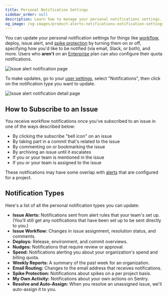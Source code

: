 ```yaml
---
title: Personal Notification Settings
sidebar_order: null
description: Learn how to manage your personal notifications settings.
og_image: /og-images/product-alerts-notifications-notification-settings.png
---
```


You can update your personal notification settings for things like [workflow](/product/alerts/notifications/), deploy, issue alert, and [spike protection](/pricing/quotas/spike-protection/) by turning them on or off, specifying how you'd like to be notified (via email, Slack, or both), and more. Users who **aren't** on an [Enterprise](https://sentry.io/pricing/) plan can also configure their quota notifications.

![Issue alert notification page](./img/issue-alert-notification.png)

To make updates, go to your [user settings](https://sentry.io/settings/account/notifications/), select "Notifications", then click on the notification type you want to update.

![Issue alert notification detail page](./img/issue-alert-notification-detail.png)

## How to Subscribe to an Issue

You receive workflow notifications once you’ve subscribed to an issue in one of the ways described below:

- By clicking the subscribe "bell icon" on an issue
- By taking part in a commit that's related to the issue
- By commenting on or bookmarking the issue
- By archiving an issue until it escalates
- If you or your team is mentioned in the issue
- If you or your team is assigned to the issue

These notifications may have some overlap with [alerts](/product/alerts/) that are configured for a project.

## Notification Types

Here's a list of all the personal notification types you can update:

- **Issue Alerts:** Notifications sent from alert rules that your team's set up. (You'll still get any notifications that have been set up to be sent directly to you.)
- **Issue Workflow:** Changes in issue assignment, resolution status, and comments.
- **Deploys:** Release, environment, and commit overviews.
- **Nudges:** Notifications that require review or approval.
- **Spend:** Notifications alerting you about your organization's spend and billing quota.
- **Weekly Reports:** A summary of the past week for an organization.
- **Email Routing:** Changes to the email address that receives notifications.
- **Spike Protection:** Notifications about spikes on a per project basis.
- **My Own Activity:** Notifications about your own actions on Sentry.
- **Resolve and Auto-Assign:** When you resolve an unassigned issue, we'll auto-assign it to you.
